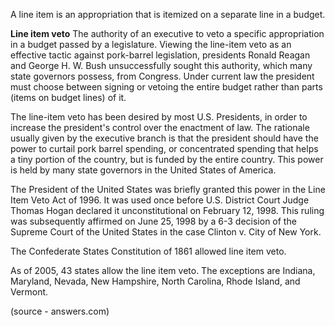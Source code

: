 A line item is an appropriation that is itemized on a separate line in a budget.

'''Line item veto'''
The authority of an executive to veto a specific appropriation in a budget passed by a legislature. Viewing the line-item veto as an effective tactic against pork-barrel legislation, presidents Ronald Reagan and George H. W. Bush unsuccessfully sought this authority, which many state governors possess, from Congress. Under current law the president must choose between signing or vetoing the entire budget rather than parts (items on budget lines) of it.

The line-item veto has been desired by most U.S. Presidents, in order to increase the president's control over the enactment of law. The rationale usually given by the executive branch is that the president should have the power to curtail pork barrel spending, or concentrated spending that helps a tiny portion of the country, but is funded by the entire country. This power is held by many state governors in the United States of America.

The President of the United States was briefly granted this power in the Line Item Veto Act of 1996. It was used once before U.S. District Court Judge Thomas Hogan declared it unconstitutional on February 12, 1998. This ruling was subsequently affirmed on June 25, 1998 by a 6-3 decision of the Supreme Court of the United States in the case Clinton v. City of New York.

The Confederate States Constitution of 1861 allowed line item veto.

As of 2005, 43 states allow the line item veto. The exceptions are Indiana, Maryland, Nevada, New Hampshire, North Carolina, Rhode Island, and Vermont.

(source - answers.com)